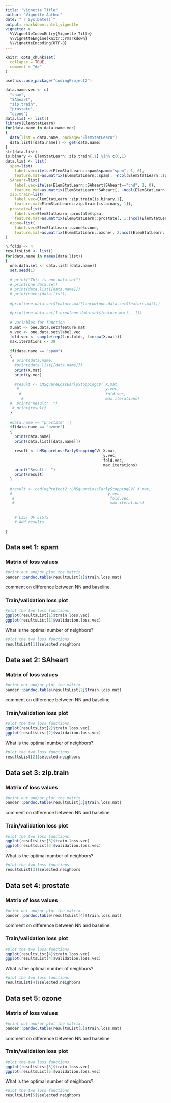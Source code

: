 ---
title: "Vignette Title"
author: "Vignette Author"
date: "`r Sys.Date()`"
output: rmarkdown::html_vignette
vignette: >
  %\VignetteIndexEntry{Vignette Title}
  %\VignetteEngine{knitr::rmarkdown}
  %\VignetteEncoding{UTF-8}
---

```{r setup, include = FALSE}
knitr::opts_chunk$set(
  collapse = TRUE,
  comment = "#>"
)
```


```{r data}
usethis::use_package("codingProject2")

data.name.vec <- c(
  "spam",
  "SAheart",
  "zip.train",
  "prostate",
  "ozone")
data.list <- list()
library(ElemStatLearn)
for(data.name in data.name.vec)
{
  data(list = data.name, package="ElemStatLearn")
  data.list[[data.name]] <- get(data.name)
}
str(data.list)
is.binary <- ElemStatLearn::zip.train[,1] %in% c(0,1)
data.list <- list(
  spam=list(
    label.vec=ifelse(ElemStatLearn::spam$spam=="spam", 1, 0),
    feature.mat=as.matrix(ElemStatLearn::spam[, -ncol(ElemStatLearn::spam)])),
  SAheart=list(
    label.vec=ifelse(ElemStatLearn::SAheart$SAheart=="chd", 1, 0),
    feature.mat=as.matrix(ElemStatLearn::SAheart[, -ncol(ElemStatLearn::SAheart)])),
  zip.train=list(
    label.vec=ElemStatLearn::zip.train[is.binary,1],
    feature.mat=ElemStatLearn::zip.train[is.binary,-1]),
  prostate=list(
    label.vec=ElemStatLearn::prostate$lpsa,
    feature.mat=as.matrix(ElemStatLearn::prostate[, 1:(ncol(ElemStatLearn::prostate)-2)])),
  ozone=list(
    label.vec=ElemStatLearn::ozone$ozone,
    feature.mat=as.matrix(ElemStatLearn::ozone[, 2:ncol(ElemStatLearn::ozone)]))
)

n.folds <- 4
resultsList <- list()
for(data.name in names(data.list))
{
  one.data.set <- data.list[[data.name]]
  set.seed(1)
  
  # print("This is one.data.set")
  # print(one.data.set)
  # print(data.list[[data.name]])
  # print(names(data.list))
  
  #print(one.data.set$feature.mat[1:nrow(one.data.set$feature.mat)])
  
  #print(one.data.set[1:nrow(one.data.set$feature.mat), -1])
  
  # variables for function
  X.mat <- one.data.set$feature.mat
  y.vec <- one.data.set$label.vec
  fold.vec <- sample(rep(1:n.folds, l=nrow(X.mat)))
  max.iterations <- 30
 
  if(data.name == "spam")
  {  
   # print(data.name)
    #print(data.list[[data.name]])
    print(X.mat)
    print(y.vec)
    
    #result <- LMSquareLossEarlyStoppingCV( X.mat,
     #                                      y.vec,
      #                                     fold.vec,
       #                                    max.iterations)
  #  print("Result:  ")
   # print(result)
  }
  
  #data.name == "prostate" || 
  if(data.name == "ozone")
  {  
    print(data.name)
    print(data.list[[data.name]])
    
    result <- LMSquareLossEarlyStoppingCV( X.mat,
                                           y.vec,
                                           fold.vec,
                                           max.iterations)
    print("Result:  ")
    print(result)
  }
    
  #result <- codingProject2::LMSquareLossEarlyStoppingCV( X.mat,
  #                                          y.vec,
   #                                          fold.vec,
   #                                          max.iterations)
  
  
    # LIST OF LISTS
    # Add results 

}
```

## Data set 1: spam

### Matrix of loss values

```{r, result = "asis"}
#print out and/or plot the matrix.
pander::pandoc.table(resultsList[1]$train.loss.mat)
```

comment on difference between NN and baseline.

### Train/validation loss plot

```{r}
#plot the two loss functions.
ggplot(resultsList[1]$train.loss.vec)
ggplot(resultsList[1]$validation.loss.vec)
```

What is the optimal number of neighbors?

```{r}
#plot the two loss functions.
resultsList[1]$selected.neighbors
```

## Data set 2: SAheart

### Matrix of loss values

```{r, result = "asis"}
#print out and/or plot the matrix.
pander::pandoc.table(resultsList[2]$train.loss.mat)
```

comment on difference between NN and baseline.

### Train/validation loss plot

```{r}
#plot the two loss functions.
ggplot(resultsList[2]$train.loss.vec)
ggplot(resultsList[2]$validation.loss.vec)
```

What is the optimal number of neighbors?

```{r}
#plot the two loss functions.
resultsList[2]$selected.neighbors
```

## Data set 3: zip.train

### Matrix of loss values

```{r, result = "asis"}
#print out and/or plot the matrix.
pander::pandoc.table(resultsList[3]$train.loss.mat)
```

comment on difference between NN and baseline.

### Train/validation loss plot

```{r}
#plot the two loss functions.
ggplot(resultsList[3]$train.loss.vec)
ggplot(resultsList[3]$validation.loss.vec)
```

What is the optimal number of neighbors?

```{r}
#plot the two loss functions.
resultsList[3]$selected.neighbors
```

## Data set 4: prostate 

### Matrix of loss values

```{r, result = "asis"}
#print out and/or plot the matrix.
pander::pandoc.table(resultsList[4]$train.loss.mat)
```

comment on difference between NN and baseline.

### Train/validation loss plot

```{r}
#plot the two loss functions.
ggplot(resultsList[4]$train.loss.vec)
ggplot(resultsList[4]$validation.loss.vec)
```

What is the optimal number of neighbors?

```{r}
#plot the two loss functions.
resultsList[4]$selected.neighbors
```

## Data set 5: ozone 

### Matrix of loss values

```{r, result = "asis"}
#print out and/or plot the matrix.
pander::pandoc.table(resultsList[5]$train.loss.mat)
```

comment on difference between NN and baseline.

### Train/validation loss plot

```{r}
#plot the two loss functions.
ggplot(resultsList[5]$train.loss.vec)
ggplot(resultsList[5]$validation.loss.vec)
```

What is the optimal number of neighbors?

```{r}
#plot the two loss functions.
resultsList[5]$selected.neighbors
```